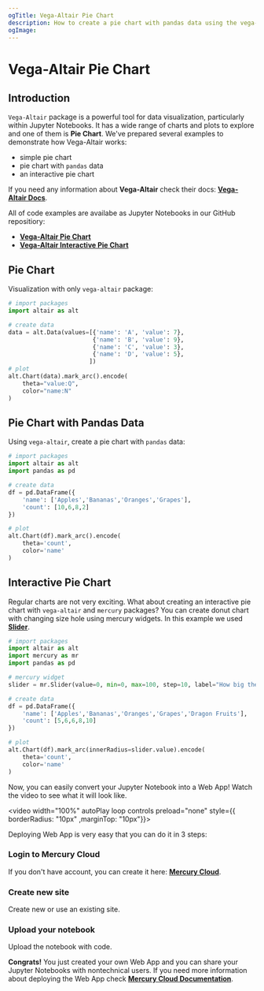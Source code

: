 ```yaml
---
ogTitle: Vega-Altair Pie Chart
description: How to create a pie chart with pandas data using the vega-altair (Python package) in Jupyter Notebook.
ogImage:
---
```



# Vega-Altair Pie Chart

## Introduction

`Vega-Altair` package is a powerful tool for data visualization, particularly within Jupyter Notebooks. It has a wide range of charts and plots to explore and one of them is **Pie Chart**. We've prepared several examples to demonstrate how Vega-Altair works:

- simple pie chart  
- pie chart with `pandas` data
- an interactive pie chart 

If you need any information about **Vega-Altair** check their docs: [**Vega-Altair Docs**](https://altair-viz.github.io/).

All of code examples are availabe as Jupyter Notebooks in our GitHub repositiory:
- [**Vega-Altair Pie Chart**](https://github.com/mljar/mercury-integrations/blob/main/visualizations/vega-altair/vega-altair-pie-chart.ipynb)
- [**Vega-Altair Interactive Pie Chart**](https://github.com/mljar/mercury-integrations/blob/main/visualizations/vega-altair/vega-altair-interactive-pie-chart.ipynb)

## Pie Chart 

Visualization with only `vega-altair` package:

```python 
# import packages 
import altair as alt 

# create data 
data = alt.Data(values=[{'name': 'A', 'value': 7},
                        {'name': 'B', 'value': 9},
                        {'name': 'C', 'value': 3},
                        {'name': 'D', 'value': 5},
                       ])
# plot 
alt.Chart(data).mark_arc().encode(
    theta="value:Q",
    color="name:N"
)
```

<Screenshot src={simplechartPng} alt="Simple vega-altair pie chart" />

## Pie Chart with Pandas Data

Using `vega-altair`, create a pie chart with `pandas` data:

```python 
# import packages 
import altair as alt 
import pandas as pd 

# create data 
df = pd.DataFrame({
    'name': ['Apples','Bananas','Oranges','Grapes'],
    'count': [10,6,8,2]
})

# plot 
alt.Chart(df).mark_arc().encode(
    theta='count',
    color='name'
)
```

<Screenshot src={pandaschartPng} alt="Vega-altair pie chart with pandas data." />

## Interactive Pie Chart 

Regular charts are not very exciting. What about creating an interactive pie chart with `vega-altair` and `mercury` packages? You can create donut chart with changing size hole using mercury widgets. In this example we used [**Slider**](https://runmercury.com/docs/input-widgets/slider/).

```python
# import packages 
import altair as alt 
import mercury as mr 
import pandas as pd 
```

```python 
# mercury widget 
slider = mr.Slider(value=0, min=0, max=100, step=10, label="How big the hole should be?")
```

```python
# create data 
df = pd.DataFrame({
    'name': ['Apples','Bananas','Oranges','Grapes','Dragon Fruits'],
    'count': [5,6,6,8,10]
})

# plot
alt.Chart(df).mark_arc(innerRadius=slider.value).encode(
    theta='count',
    color='name'
)
```

Now, you can easily convert your Jupyter Notebook into a Web App! Watch the video to see what it will look like.

<video width="100%" autoPlay loop controls preload="none" style={{ borderRadius: "10px" ,marginTop: "10px"}}>
  <source
    src="/images/integrations/vega-altair/pie-chart/vega-altair-mercury.mp4"
    type="video/mp4"
  />
</video>

Deploying Web App is very easy that you can do it in 3 steps:

<div className="steps-container">

### Login to Mercury Cloud

If you don't have account, you can create it here: [**Mercury Cloud**](https://cloud.runmercury.com/register).

### Create new site

Create new or use an existing site. 

### Upload your notebook

Upload the notebook with code.

</div>

**Congrats!** You just created your own Web App and you can share your Jupyter Notebooks with nontechnical users. If you need more information about deploying the Web App check [**Mercury Cloud Documentation**](https://runmercury.com/docs/cloud/).